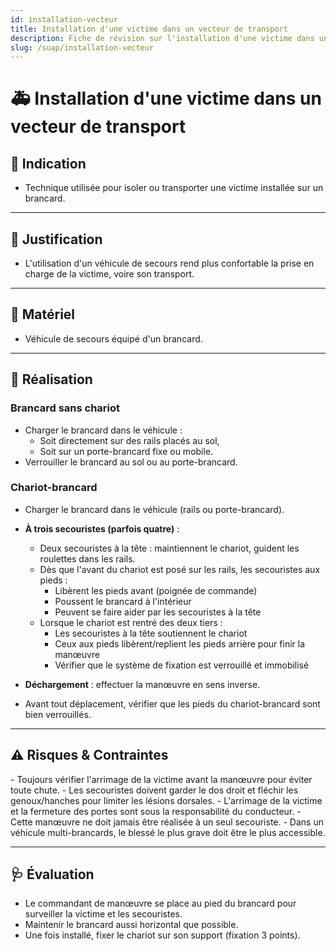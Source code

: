 ---
id: installation-vecteur
title: Installation d'une victime dans un vecteur de transport
description: Fiche de révision sur l'installation d'une victime dans un véhicule de secours
slug: /suap/installation-vecteur
---


# 🚑 Installation d'une victime dans un vecteur de transport

## 🎯 Indication

- Technique utilisée pour isoler ou transporter une victime installée sur un brancard.

---

## 📝 Justification

- L'utilisation d'un véhicule de secours rend plus confortable la prise en charge de la victime, voire son transport.

---

## 🧰 Matériel

- Véhicule de secours équipé d'un brancard.

---

## 🔄 Réalisation

### Brancard sans chariot

- Charger le brancard dans le véhicule :
  - Soit directement sur des rails placés au sol,
  - Soit sur un porte-brancard fixe ou mobile.
- Verrouiller le brancard au sol ou au porte-brancard.

### Chariot-brancard

- Charger le brancard dans le véhicule (rails ou porte-brancard).
- **À trois secouristes (parfois quatre)** :
  - Deux secouristes à la tête : maintiennent le chariot, guident les roulettes dans les rails.
  - Dès que l'avant du chariot est posé sur les rails, les secouristes aux pieds :
    - Libèrent les pieds avant (poignée de commande)
    - Poussent le brancard à l'intérieur
    - Peuvent se faire aider par les secouristes à la tête
  - Lorsque le chariot est rentré des deux tiers :
    - Les secouristes à la tête soutiennent le chariot
    - Ceux aux pieds libèrent/replient les pieds arrière pour finir la manœuvre
    - Vérifier que le système de fixation est verrouillé et immobilisé

- **Déchargement** : effectuer la manœuvre en sens inverse.
- Avant tout déplacement, vérifier que les pieds du chariot-brancard sont bien verrouillés.

---

## ⚠️ Risques & Contraintes

<Admonition type="caution">
- Toujours vérifier l'arrimage de la victime avant la manœuvre pour éviter toute chute.
- Les secouristes doivent garder le dos droit et fléchir les genoux/hanches pour limiter les lésions dorsales.
- L'arrimage de la victime et la fermeture des portes sont sous la responsabilité du conducteur.
- Cette manœuvre ne doit jamais être réalisée à un seul secouriste.
- Dans un véhicule multi-brancards, le blessé le plus grave doit être le plus accessible.
</Admonition>

---

## 🩺 Évaluation

- Le commandant de manœuvre se place au pied du brancard pour surveiller la victime et les secouristes.
- Maintenir le brancard aussi horizontal que possible.
- Une fois installé, fixer le chariot sur son support (fixation 3 points).
